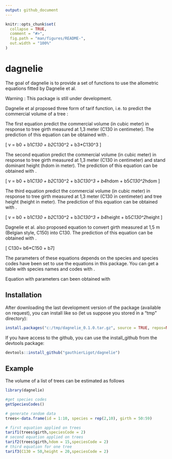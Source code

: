 ```yaml
---
output: github_document
---
```


<!-- README.md is generated from README.Rmd. Please edit that file -->

```r
knitr::opts_chunk$set(
  collapse = TRUE,
  comment = "#>",
  fig.path = "man/figures/README-",
  out.width = "100%"
)
```

# dagnelie

<!-- badges: start -->
<!-- badges: end -->

The goal of dagnelie is to provide a set of functions to use the allometric equations fitted by Dagnelie et al. 

Warning : This package is still under development.

Dagnelie et al proposed three form of tarif function, i.e. to predict the commercial volume of a tree : 

The first equation predict the commercial volume (in cubic meter) in response to tree girth measured at 1,3 meter (C130 in centimeter). The prediction of this equation can be obtained with \code{\link{tarif1}}.

\[ v = b0 + b1*C130 + b2*C130^2 + b3*C130^3 \]

The second equation predict the commercial volume (in cubic meter) in response to tree girth measured at 1,3 meter (C130 in centimeter) and stand dominant height (hdom in meter). The prediction of this equation can be obtained with \code{\link{tarif2}}.

\[ v = b0 + b1*C130 + b2*C130^2 + b3*C130^3 + b4*hdom + b5*C130^2*hdom \]

The third equation predict the commercial volume (in cubic meter) in response to tree girth measured at 1,3 meter (C130 in centimeter) and tree height (height in meter). The prediction of this equation can be obtained with \code{\link{tarif3}}.

\[ v = b0 + b1*C130 + b2*C130^2 + b3*C130^3 + b4*height + b5*C130^2*height \]

Dagnelie et al. also proposed equation to convert girth measured at 1,5 m (Belgian style, C150) into C130. The prediction of this equation can be obtained with \code{\link{C150toC130}}.

\[  C130= b6*C150 + b7\]

The parameters of these equations depends on the species and species codes have been set to use the equations in this package. You can get a table with species names and codes with \code{\link{getSpeciesCodes}}.

Equation with parameters can been obtained with \code{\link{getEquationWithParam}}


## Installation

After downloading the last development version of the package (available on request), you can install like so (let us suppose you stored in a "tmp" directory):

``` r
install.packages("c:/tmp/dagnelie_0.1.0.tar.gz", source = TRUE, repos=NULL)
```

If you have access to the github, you can use the install_github from the devtools package:

``` r
devtools::install_github("gauthierLigot/dagnelie")
```
 


## Example

The volume of a list of trees can be estimated as follows
```r
library(dagnelie)

#get species codes
getSpeciesCodes()

# generate random data
trees<-data.frame(id = 1:10, species = rep(2,10), girth = 50:59)

# first equation applied on trees
tarif1(trees$girth,speciesCode = 2)
# second equation applied on trees
tarif2(trees$girth,hdom = 15,speciesCode = 2)
# third equation for one tree
tarif3(C130 = 50,height = 20,speciesCode = 2)

```

